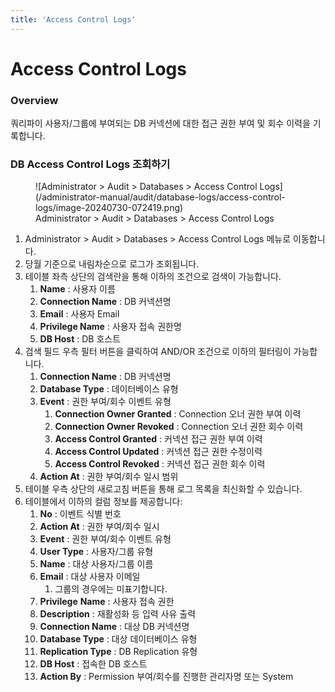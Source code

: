 ```yaml
---
title: 'Access Control Logs'
---
```


# Access Control Logs

### Overview

쿼리파이 사용자/그룹에 부여되는 DB 커넥션에 대한 접근 권한 부여 및 회수 이력을 기록합니다.

### DB Access Control Logs 조회하기

<figure data-layout="center" data-align="center">
![Administrator &gt; Audit &gt; Databases &gt; Access Control Logs](/administrator-manual/audit/database-logs/access-control-logs/image-20240730-072419.png)
<figcaption>
Administrator &gt; Audit &gt; Databases &gt; Access Control Logs
</figcaption>
</figure>

1. Administrator &gt; Audit &gt; Databases &gt; Access Control Logs 메뉴로 이동합니다.
2. 당월 기준으로 내림차순으로 로그가 조회됩니다.
3. 테이블 좌측 상단의 검색란을 통해 이하의 조건으로 검색이 가능합니다.
    1.  **Name**  : 사용자 이름
    2.  **Connection Name**  : DB 커넥션명
    3.  **Email**  : 사용자 Email
    4.  **Privilege Name**  : 사용자 접속 권한명
    5.  **DB Host**  : DB 호스트
4. 검색 필드 우측 필터 버튼을 클릭하여 AND/OR 조건으로 이하의 필터링이 가능합니다.
    1.  **Connection Name**  : DB 커넥션명
    2.  **Database Type** : 데이터베이스 유형
    3.  **Event**  : 권한 부여/회수 이벤트 유형
        1.  **Connection Owner Granted**  : Connection 오너 권한 부여 이력
        2.  **Connection Owner Revoked**  : Connection 오너 권한 회수 이력
        3.  **Access Control Granted**  : 커넥션 접근 권한 부여 이력
        4.  **Access Control Updated**  : 커넥션 접근 권한 수정이력
        5.  **Access Control Revoked**  : 커넥션 접근 권한 회수 이력
    4.  **Action At**  : 권한 부여/회수 일시 범위
5. 테이블 우측 상단의 새로고침 버튼을 통해 로그 목록을 최신화할 수 있습니다.
6. 테이블에서 이하의 컬럼 정보를 제공합니다:
    1.  **No**  : 이벤트 식별 번호
    2.  **Action At**  : 권한 부여/회수 일시
    3.  **Event**  : 권한 부여/회수 이벤트 유형
    4.  **User Type**  : 사용자/그룹 유형
    5.  **Name**  : 대상 사용자/그룹 이름
    6.  **Email**  : 대상 사용자 이메일
        1. 그룹의 경우에는 미표기합니다.
    7.  **Privilege**   **Name**  : 사용자 접속 권한
    8.  **Description**  : 재활성화 등 입력 사유 출력
    9.  **Connection Name**  : 대상 DB 커넥션명
    10.  **Database Type**  : 대상 데이터베이스 유형
    11.  **Replication Type**  : DB Replication 유형
    12.  **DB Host**  : 접속한 DB 호스트
    13.  **Action By**  : Permission 부여/회수를 진행한 관리자명 또는 System
